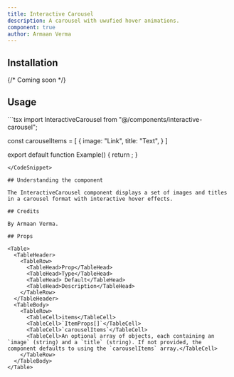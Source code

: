 ```yaml
---
title: Interactive Carousel
description: A carousel with uwufied hover animations.
component: true
author: Armaan Verma
---
```


<ComponentPreview name="interactive-carousel" />

## Installation

{/* Coming soon */}

## Usage

<CodeSnippet title="Interactive Carousel Example">
```tsx
import InteractiveCarousel from "@/components/interactive-carousel";

const carouselItems = [
    {
      image: "Link",
      title: "Text",
    }
]

export default function Example() {
  return <InteractiveCarousel items={carouselItems} />;
}

```
</CodeSnippet>

## Understanding the component

The InteractiveCarousel component displays a set of images and titles in a carousel format with interactive hover effects.

## Credits

By Armaan Verma.

## Props

<Table>
  <TableHeader>
    <TableRow>
      <TableHead>Prop</TableHead>
      <TableHead>Type</TableHead>
      <TableHead> Default</TableHead>
      <TableHead>Description</TableHead>
    </TableRow>
  </TableHeader>
  <TableBody>
    <TableRow>
      <TableCell>items</TableCell>
      <TableCell>`ItemProps[]`</TableCell>
      <TableCell>`carouselItems`</TableCell>
      <TableCell>An optional array of objects, each containing an `image` (string) and a `title` (string). If not provided, the component defaults to using the `carouselItems` array.</TableCell>
    </TableRow>
  </TableBody>
</Table>